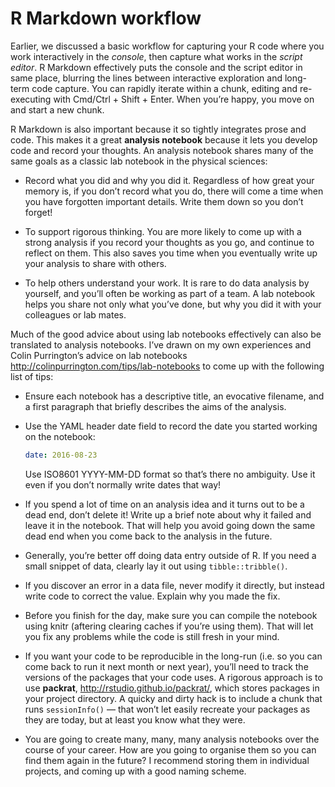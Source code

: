 # R Markdown workflow

Earlier, we discussed a basic workflow for capturing your R code where you work  interactively in the _console_, then capture what works in the _script editor_. R Markdown effectively puts the console and the script editor in same place, blurring the lines between interactive exploration and long-term code capture. You can rapidly iterate within a chunk, editing and re-executing with Cmd/Ctrl + Shift + Enter. When you're happy, you move on and start a new chunk.

R Markdown is also important because it so tightly integrates prose and code. This makes it a great __analysis notebook__ because it lets you develop code and record your thoughts. An analysis notebook shares many of the same goals as a classic lab notebook in the physical sciences:

*   Record what you did and why you did it. Regardless of how great your
    memory is, if you don't record what you do, there will come a time when
    you have forgotten important details. Write them down so you don't forget!

*   To support rigorous thinking. You are more likely to come up with a strong
    analysis if you record your thoughts as you go, and continue to reflect
    on them. This also saves you time when you eventually write up your
    analysis to share with others.

*   To help others understand your work. It is rare to do data analysis by
    yourself, and you'll often be working as part of a team. A lab notebook
    helps you share not only what you've done, but why you did it with your
    colleagues or lab mates.

Much of the good advice about using lab notebooks effectively can also be translated to analysis notebooks. I've drawn on my own experiences and Colin Purrington's advice on lab notebooks  <http://colinpurrington.com/tips/lab-notebooks> to come up with the following list of tips:

*   Ensure each notebook has a descriptive title, an evocative filename, and a
    first paragraph that briefly describes the aims of the analysis.

*   Use the YAML header date field to record the date you started working on the
    notebook:

    ```yaml
    date: 2016-08-23
    ```

    Use ISO8601 YYYY-MM-DD format so that's there no ambiguity. Use it
    even if you don't normally write dates that way!

*   If you spend a lot of time on an analysis idea and it turns out to be a
    dead end, don't delete it! Write up a brief note about why it failed and
    leave it in the notebook. That will help you avoid going down the same
    dead end when you come back to the analysis in the future.

*   Generally, you're better off doing data entry outside of R. If you need
    a small snippet of data, clearly lay it out using `tibble::tribble()`.

*   If you discover an error in a data file, never modify it directly, but
    instead write code to correct the value. Explain why you made the fix.

*   Before you finish for the day, make sure you can compile the notebook
    using knitr (aftering clearing caches if you're using them). That will
    let you fix any problems while the code is still fresh in your mind.

*   If you want your code to be reproducible in the long-run (i.e. so you can
    come back to run it next month or next year), you'll need to track the
    versions of the packages that your code uses. A rigorous approach is to use
    __packrat__, <http://rstudio.github.io/packrat/>, which stores packages in
    your project directory. A quicky and dirty hack is to include a chunk that
    runs `sessionInfo()` --- that won't let easily recreate your packages as
    they are today, but at least you know what they were.

*   You are going to create many, many, many analysis notebooks over the course
    of your career. How are you going to organise them so you can find them
    again in the future? I recommend storing them in individual projects,
    and coming up with a good naming scheme.
